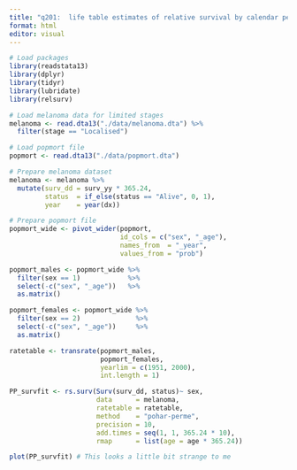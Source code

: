 ```yaml
---
title: "q201:  life table estimates of relative survival by calendar period of diagnosis using"
format: html
editor: visual
---
```


```r
# Load packages
library(readstata13)
library(dplyr)
library(tidyr)
library(lubridate)
library(relsurv)

# Load melanoma data for limited stages
melanoma <- read.dta13("./data/melanoma.dta") %>% 
  filter(stage == "Localised")

# Load popmort file
popmort <- read.dta13("./data/popmort.dta")
```

```r
# Prepare melanoma dataset
melanoma <- melanoma %>% 
  mutate(surv_dd = surv_yy * 365.24,
         status  = if_else(status == "Alive", 0, 1),
         year    = year(dx))
```

```r
# Prepare popmort file
popmort_wide <- pivot_wider(popmort,
                            id_cols = c("sex", "_age"),
                            names_from  = "_year",
                            values_from = "prob")

popmort_males <- popmort_wide %>% 
  filter(sex == 1)            %>% 
  select(-c("sex", "_age"))   %>% 
  as.matrix()

popmort_females <- popmort_wide %>% 
  filter(sex == 2)              %>% 
  select(-c("sex", "_age"))     %>% 
  as.matrix()

ratetable <- transrate(popmort_males,
                       popmort_females,
                       yearlim = c(1951, 2000),
                       int.length = 1)
```

```r
PP_survfit <- rs.surv(Surv(surv_dd, status)~ sex,
                      data      = melanoma,
                      ratetable = ratetable,
                      method    = "pohar-perme",
                      precision = 10,
                      add.times = seq(1, 1, 365.24 * 10),
                      rmap      = list(age = age * 365.24))
```

```r
plot(PP_survfit) # This looks a little bit strange to me
```
